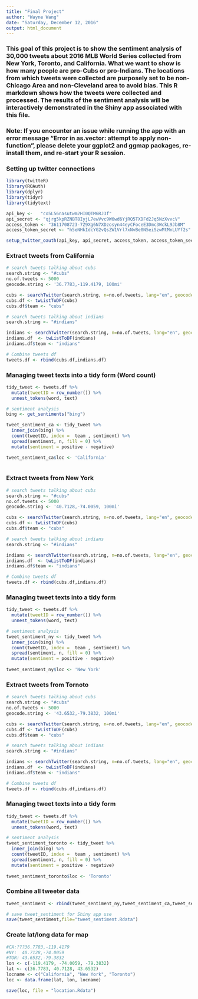 ---
title: "Final Project"
author: "Wayne Wang"
date: "Saturday, December 12, 2016"
output: html_document
---
### This goal of this project is to show the sentiment analysis of 30,000 tweets about 2016 MLB World Series collected from New York, Toronto, and California. What we want to show is how many people are pro-Cubs or pro-Indians. The locations from which tweets were collected are purposely set to be non-Chicago Area and non-Cleveland area to avoid bias. This R markdown shows how the tweets were collected and processed. The results of the sentiment analysis will be interactively demonstrated in the Shiny app associated with this file. 

### Note: If you encounter an issue while running the app with an error message "Error in as.vector: attempt to apply non-function", please delete your ggplot2 and ggmap packages, re-install them, and re-start your R session. 

### Setting up twitter connections 
```{r , echo=FALSE}
library(twitteR)
library(ROAuth)
library(dplyr)
library(tidyr)
library(tidytext)

api_key <-   "co5L56nasutwm2HI0QTM6RJ3f"
api_secret <- "qjrg5kpRZNBT8IyjL7ewVvc9W6wd6YjRQ5TXDFd2Jq5NzXvvcV"
access_token <- "3611708723-7Z9Xg6N7XDzosyn44eyCFoceE3Dmc3WckL9Jb8M"
access_token_secret <- "h5eNHkIdcYG2vQsZW1Vrl7xNvBe0N5eiSzwMtMnLUYf2s"

setup_twitter_oauth(api_key, api_secret, access_token, access_token_secret)
```


### Extract tweets from California
```{r}
# search tweets talking about cubs
search.string <- "#cubs"
no.of.tweets <- 5000
geocode.string <- '36.7783,-119.4179, 100mi'

cubs <- searchTwitter(search.string, n=no.of.tweets, lang="en", geocode = geocode.string)
cubs.df <- twListToDF(cubs)
cubs.df$team <- "cubs"

# search tweets talking about indians
search.string <- "#indians"

indians <- searchTwitter(search.string, n=no.of.tweets, lang="en", geocode = geocode.string)
indians.df  <- twListToDF(indians)
indians.df$team <- "indians" 

# Combine tweets df
tweets.df <- rbind(cubs.df,indians.df)
```


### Managing tweet texts into a tidy form (Word count)
```{r}
tidy_tweet <- tweets.df %>%
  mutate(tweetID = row_number()) %>%
  unnest_tokens(word, text)

# sentiment analysis
bing <- get_sentiments("bing")

tweet_sentiment_ca <- tidy_tweet %>%
  inner_join(bing) %>%
  count(tweetID, index =  team , sentiment) %>%
  spread(sentiment, n, fill = 0) %>%
  mutate(sentiment = positive - negative)

tweet_sentiment_ca$loc <- 'California'
  
```


### Extract tweets from New York
```{r}
# search tweets talking about cubs
search.string <- "#cubs"
no.of.tweets <- 5000
geocode.string <- '40.7128,-74.0059, 100mi'

cubs <- searchTwitter(search.string, n=no.of.tweets, lang="en", geocode = geocode.string)
cubs.df <- twListToDF(cubs)
cubs.df$team <- "cubs"

# search tweets talking about indians
search.string <- "#indians"

indians <- searchTwitter(search.string, n=no.of.tweets, lang="en", geocode = geocode.string)
indians.df  <- twListToDF(indians)
indians.df$team <- "indians" 

# Combine tweets df
tweets.df <- rbind(cubs.df,indians.df)
```


### Managing tweet texts into a tidy form
```{r}
tidy_tweet <- tweets.df %>%
  mutate(tweetID = row_number()) %>%
  unnest_tokens(word, text)

# sentiment analysis
tweet_sentiment_ny <- tidy_tweet %>%
  inner_join(bing) %>%
  count(tweetID, index =  team , sentiment) %>%
  spread(sentiment, n, fill = 0) %>%
  mutate(sentiment = positive - negative)
  
tweet_sentiment_ny$loc <- 'New York'

```


### Extract tweets from Tornoto
```{r}
# search tweets talking about cubs
search.string <- "#cubs"
no.of.tweets <- 5000
geocode.string <- '43.6532,-79.3832, 100mi'

cubs <- searchTwitter(search.string, n=no.of.tweets, lang="en", geocode = geocode.string)
cubs.df <- twListToDF(cubs)
cubs.df$team <- "cubs"

# search tweets talking about indians
search.string <- "#indians"

indians <- searchTwitter(search.string, n=no.of.tweets, lang="en", geocode = geocode.string)
indians.df  <- twListToDF(indians)
indians.df$team <- "indians" 

# Combine tweets df
tweets.df <- rbind(cubs.df,indians.df)
```


### Managing tweet texts into a tidy form
```{r}
tidy_tweet <- tweets.df %>%
  mutate(tweetID = row_number()) %>%
  unnest_tokens(word, text)

# sentiment analysis
tweet_sentiment_toronto <- tidy_tweet %>%
  inner_join(bing) %>%
  count(tweetID, index =  team , sentiment) %>%
  spread(sentiment, n, fill = 0) %>%
  mutate(sentiment = positive - negative)
  
tweet_sentiment_toronto$loc <- 'Toronto'

```


### Combine all tweeter data
```{r}
tweet_sentiment <- rbind(tweet_sentiment_ny,tweet_sentiment_ca,tweet_sentiment_toronto)

# save tweet_sentiment for Shiny app use
save(tweet_sentiment,file="tweet_sentiment.Rdata")
```

### Create lat/long data for map
```{r}
#CA:???36.7783,-119.4179
#NY:  40.7128,-74.0059
#TOR: 43.6532,-79.3832
lon <- c(-119.4179, -74.0059, -79.3832)
lat <- c(36.7783, 40.7128, 43.6532)
locname <- c("California", "New York", "Toronto")
loc <- data.frame(lat, lon, locname)

save(loc, file = "location.Rdata")
```

